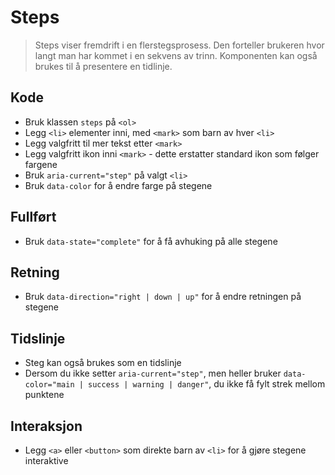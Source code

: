 
<Meta of={stories} />

# Steps
> Steps viser fremdrift i en flerstegsprosess. Den forteller brukeren hvor langt man har kommet i en sekvens av trinn. Komponenten kan også brukes til å presentere en tidlinje.

## Kode
- Bruk klassen `steps` på `<ol>`
- Legg `<li>` elementer inni, med `<mark>` som barn av hver `<li>`
- Legg valgfritt til mer tekst etter `<mark>`
- Legg valgfritt ikon inni `<mark>` - dette erstatter standard ikon som følger fargene
- Bruk `aria-current="step"` på valgt `<li>`
- Bruk `data-color` for å endre farge på stegene
<Canvas of={stories.Default} />

## Fullført
- Bruk `data-state="complete"` for å få avhuking på alle stegene
<Canvas of={stories.WithStateComplete} />

## Retning
- Bruk `data-direction="right | down | up"` for å endre retningen på stegene
<Canvas of={stories.WithDirection} />

## Tidslinje
- Steg kan også brukes som en tidslinje
- Dersom du ikke setter `aria-current="step"`, men heller bruker `data-color="main | success | warning | danger"`, du ikke få fylt strek mellom punktene
<Canvas of={stories.Timeline} />

## Interaksjon
- Legg `<a>` eller `<button>` som direkte barn av `<li>` for å gjøre stegene interaktive
<Canvas of={stories.WithInteraction} />

<CssVariables component="steps" />